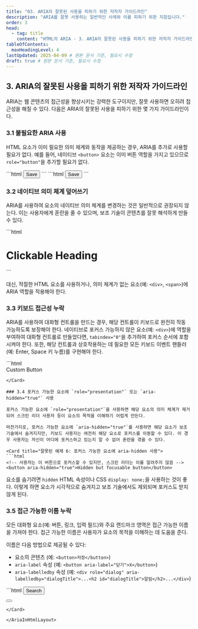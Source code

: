 ```yaml
---
title: "03. ARIA의 잘못된 사용을 피하기 위한 저작자 가이드라인"
description: "ARIA를 잘못 사용하는 일반적인 사례와 이를 피하기 위한 지침입니다."
order: 3
head:
  - tag: title
    content: "HTML의 ARIA - 3. ARIA의 잘못된 사용을 피하기 위한 저작자 가이드라인"
tableOfContents:
  maxHeadingLevel: 4
lastUpdated: 2025-04-09 # 원본 문서 기준, 필요시 수정
draft: true # 원본 문서 기준, 필요시 수정
---
```



<AriaInHtmlLayout>

## 3. ARIA의 잘못된 사용을 피하기 위한 저작자 가이드라인

ARIA는 웹 콘텐츠의 접근성을 향상시키는 강력한 도구이지만, 잘못 사용하면 오히려 접근성을 해칠 수 있다. 다음은 ARIA의 잘못된 사용을 피하기 위한 몇 가지 가이드라인이다.

### 3.1 불필요한 ARIA 사용

HTML 요소가 이미 필요한 의미 체계와 동작을 제공하는 경우, ARIA를 추가로 사용할 필요가 없다. 예를 들어, 네이티브 `<button>` 요소는 이미 버튼 역할을 가지고 있으므로 `role="button"`을 추가할 필요가 없다.

<Card title="잘못된 예제 2: 불필요한 ARIA 역할">
```html
<!-- 불필요함 -->
<button role="button">Save</button>
```
</Card>

<Card title="올바른 예제 3: 네이티브 HTML 사용">
```html
<button>Save</button>
```
</Card>

### 3.2 네이티브 의미 체계 덮어쓰기

ARIA를 사용하여 요소의 네이티브 의미 체계를 변경하는 것은 일반적으로 권장되지 않는다. 이는 사용자에게 혼란을 줄 수 있으며, 보조 기술이 콘텐츠를 잘못 해석하게 만들 수 있다.

<Card title="잘못된 예제 4: 네이티브 의미 체계 덮어쓰기">
```html
<!-- h1 요소의 의미를 버튼으로 변경하려고 시도 -->
<h1 role="button">Clickable Heading</h1>
```
</Card>

대신, 적절한 HTML 요소를 사용하거나, 의미 체계가 없는 요소(예: `<div>`, `<span>`)에 ARIA 역할을 적용해야 한다.

### 3.3 키보드 접근성 누락

ARIA를 사용하여 대화형 컨트롤을 만드는 경우, 해당 컨트롤이 키보드로 완전히 작동 가능하도록 보장해야 한다. 네이티브로 포커스 가능하지 않은 요소(예: `<div>`)에 역할을 부여하여 대화형 컨트롤로 만들었다면, `tabindex="0"`을 추가하여 포커스 순서에 포함시켜야 한다. 또한, 해당 컨트롤과 상호작용하는 데 필요한 모든 키보드 이벤트 핸들러(예: Enter, Space 키 누름)를 구현해야 한다.

<Card title="예제 5: 키보드 접근성을 고려한 커스텀 버튼">
```html
<div role="button" tabindex="0" onclick="doSomething()" onkeydown="handleKeyDown(event)">
  Custom Button
</div>

<script>
  function handleKeyDown(event) {
    // Enter 또는 Space 키를 눌렀을 때 doSomething() 실행
    if (event.key === 'Enter' || event.key === ' ') {
      doSomething();
    }
  }

  function doSomething() {
    // 버튼 클릭 시 수행할 동작
    console.log('Custom button clicked or activated with keyboard');
  }
</script>
```
</Card>

### 3.4 포커스 가능한 요소에 `role="presentation"` 또는 `aria-hidden="true"` 사용

포커스 가능한 요소에 `role="presentation"`을 사용하면 해당 요소의 의미 체계가 제거되어 스크린 리더 사용자 등이 요소의 목적을 이해하기 어렵게 만든다.

마찬가지로, 포커스 가능한 요소에 `aria-hidden="true"`를 사용하면 해당 요소가 보조 기술에서 숨겨지지만, 키보드 사용자는 여전히 해당 요소로 포커스를 이동할 수 있다. 이 경우 사용자는 자신이 어디에 포커스하고 있는지 알 수 없어 혼란을 겪을 수 있다.

<Card title="잘못된 예제 6: 포커스 가능한 요소에 aria-hidden 사용">
```html
<!-- 사용자는 이 버튼으로 포커스할 수 있지만, 스크린 리더는 이를 알려주지 않음 -->
<button aria-hidden="true">Hidden but focusable button</button>
```
</Card>

요소를 숨기려면 `hidden` HTML 속성이나 CSS `display: none;`을 사용하는 것이 좋다. 이렇게 하면 요소가 시각적으로 숨겨지고 보조 기술에서도 제외되며 포커스도 받지 않게 된다.

### 3.5 접근 가능한 이름 누락

모든 대화형 요소(예: 버튼, 링크, 입력 필드)와 주요 랜드마크 영역은 접근 가능한 이름을 가져야 한다. 접근 가능한 이름은 사용자가 요소의 목적을 이해하는 데 도움을 준다.

이름은 다음 방법으로 제공될 수 있다:
*   요소의 콘텐츠 (예: `<button>저장</button>`)
*   `aria-label` 속성 (예: `<button aria-label="닫기">X</button>`)
*   `aria-labelledby` 속성 (예: `<div role="dialog" aria-labelledby="dialogTitle">...<h2 id="dialogTitle">알림</h2>...</div>`)

<Card title="예제 7: 접근 가능한 이름 제공">
```html
<!-- 콘텐츠로 이름 제공 -->
<button>Search</button>

<!-- aria-label로 이름 제공 -->
<button aria-label="Settings"><img src="gear-icon.png" alt=""></button>
```
</Card>

</AriaInHtmlLayout>